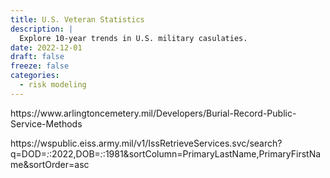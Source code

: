 ```yaml
---
title: U.S. Veteran Statistics
description: |
  Explore 10-year trends in U.S. military casulaties.
date: 2022-12-01
draft: false
freeze: false
categories:
  - risk modeling
---
```


https://www.arlingtoncemetery.mil/Developers/Burial-Record-Public-Service-Methods

https://wspublic.eiss.army.mil/v1/IssRetrieveServices.svc/search?q=DOD=_:_:2022,DOB=_:_:1981&sortColumn=PrimaryLastName,PrimaryFirstName&sortOrder=asc
